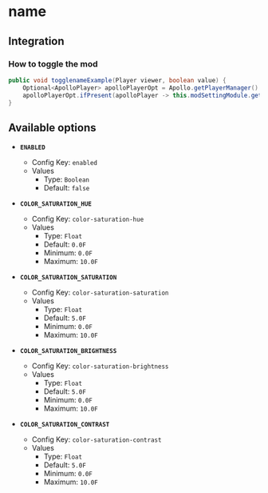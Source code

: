 # name

## Integration

### How to toggle the mod

```java
public void togglenameExample(Player viewer, boolean value) {
    Optional<ApolloPlayer> apolloPlayerOpt = Apollo.getPlayerManager().getPlayer(viewer.getUniqueId());
    apolloPlayerOpt.ifPresent(apolloPlayer -> this.modSettingModule.getOptions().set(apolloPlayer, ModColorSaturation.ENABLED, value));
}
```

## Available options

- __`ENABLED`__
    - Config Key: `enabled`
    - Values
        - Type: `Boolean`
        - Default: `false`

- __`COLOR_SATURATION_HUE`__
    - Config Key: `color-saturation-hue`
    - Values
        - Type: `Float`
        - Default: `0.0F`
        - Minimum: `0.0F`
        - Maximum: `10.0F`

- __`COLOR_SATURATION_SATURATION`__
    - Config Key: `color-saturation-saturation`
    - Values
        - Type: `Float`
        - Default: `5.0F`
        - Minimum: `0.0F`
        - Maximum: `10.0F`

- __`COLOR_SATURATION_BRIGHTNESS`__
    - Config Key: `color-saturation-brightness`
    - Values
        - Type: `Float`
        - Default: `5.0F`
        - Minimum: `0.0F`
        - Maximum: `10.0F`

- __`COLOR_SATURATION_CONTRAST`__
    - Config Key: `color-saturation-contrast`
    - Values
        - Type: `Float`
        - Default: `5.0F`
        - Minimum: `0.0F`
        - Maximum: `10.0F`

